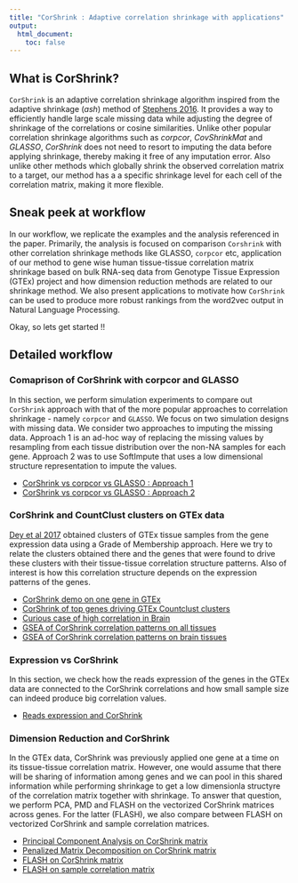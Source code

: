 ```yaml
---
title: "CorShrink : Adaptive correlation shrinkage with applications"
output:
  html_document:
    toc: false
---
```



## What is CorShrink? 

`CorShrink` is an adaptive correlation shrinkage algorithm inspired from the adaptive 
shrinkage (*ash*) method of [Stephens 2016](https://academic.oup.com/biostatistics/article/18/2/275/2557030/False-discovery-rates-a-new-deal). It provides a way to efficiently handle large scale missing data while adjusting the degree of shrinkage of the correlations or cosine similarities. Unlike other popular correlation shrinkage algorithms such as *corpcor*, *CovShrinkMat* and *GLASSO*, *CorShrink* does not need to resort to imputing the data before applying shrinkage, thereby making it free of any imputation error. Also unlike other methods which globally shrink the observed correlation matrix to a target, our method has a a specific shrinkage level for each cell of the correlation matrix, making it more flexible. 

## Sneak peek at workflow

In our workflow, we replicate the examples and the analysis referenced in the paper. Primarily, the analysis is focused on comparison `Corshrink` with other correlation shrinkage methods like GLASSO, `corpcor` etc, application of our method to gene wise human tissue-tissue correlation matrix shrinkage based on bulk RNA-seq data from Genotype Tissue Expression (GTEx) project and how dimension reduction methods are related to our shrinkage method. We also present applications to motivate how `CorShrink` can be used to produce more robust rankings from the word2vec output in Natural Language Processing. 

Okay, so lets get started !!


## Detailed workflow 

### Comaprison of CorShrink with corpcor and GLASSO

In this section, we perform simulation experiments to compare out `CorShrink` approach with that
of the more popular approaches to correlation shrinkage - namely `corpcor` and `GLASSO`. We focus on two simulation designs with missing data. We consider two approaches to imputing the missing data. Approach 1 is an ad-hoc way of replacing the missing values by resampling from each tissue distribution over the non-NA samples for each gene. Approach 2 was to use SoftImpute that uses 
a low dimensional structure representation to impute the values.

- [CorShrink vs corpcor vs GLASSO : Approach 1](../docs/corshrink_corpcor_glasso.html)
- [CorShrink vs corpcor vs GLASSO : Approach 2](../docs/CorShrink_softimpute.html)

### CorShrink and CountClust clusters on GTEx data

[Dey et al 2017](http://journals.plos.org/plosgenetics/article?id=10.1371/journal.pgen.1006599)
obtained clusters of GTEx tissue samples from the gene expression data using a Grade of Membership approach. Here we try to relate the clusters obtained there and the genes that were found to drive these clusters with their tissue-tissue correlation structure patterns. Also of 
interest is how this correlation structure depends on the expression patterns of the genes.

- [CorShrink demo on one gene in GTEx](../docs/one_gene_correlation.html)
- [CorShrink of top genes driving GTEx Countclust clusters](../docs/gtex_corshrink.html)
- [Curious case of high correlation in Brain](../docs/corshrink_brain_func.html)
- [GSEA of CorShrink correlation patterns on all tissues ](../docs/gsea_corshrink_corpcor.html)
- [GSEA of CorShrink correlation patterns on brain tissues ](../docs/gsea_corshrink_corpcor_2.html)


### Expression vs CorShrink

In this section, we check how the reads expression of the genes in the GTEx data are connected to the CorShrink correlations and how small sample size can indeed produce big correlation values.

- [Reads expression and CorShrink](reads_expression_CorShrink.html)


### Dimension Reduction and CorShrink

In the GTEx data, CorShrink was previously applied one gene at a time on its tissue-tissue correlation matrix. However, one would assume that there will be sharing of information among genes and we can pool in this shared information while performing shrinkage to get a low dimensionla structyre of the correlation matrix together with shrinkage. To answer that question, we perform PCA, PMD and FLASH on the vectorized CorShrink matrices across genes. For the latter (FLASH), we also compare between FLASH on vectorized CorShrink and sample correlation matrices.

- [Principal Component Analysis on CorShrink matrix](../docs/corshrink_pca.html)
- [Penalized Matrix Decomposition on CorShrink matrix](../docs/corshrink_pmd.html)
- [FLASH on CorShrink matrix](../docs/corshrink_flash.html)
- [FLASH on sample correlation matrix](../docs/cor_flash.html)




